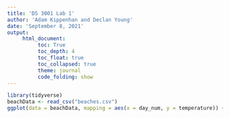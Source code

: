 ```yaml
---
title: 'DS 3001 Lab 1'
author: 'Adam Kippenhan and Declan Young'
date: 'September 8, 2021'
output:
     html_document:
          toc: True
          toc_depth: 4
          toc_float: true
          toc_collapsed: true
          theme: journal
          code_folding: show
---
```


``` r
library(tidyverse)
beachData <- read_csv("beaches.csv")
ggplot(data = beachData, mapping = aes(x = day_num, y = temperature)) + geom_line()
```